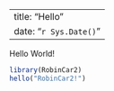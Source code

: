
---
title: "Hello"
date: "`r Sys.Date()`"
---

Hello World!

```r
library(RobinCar2)
hello("RobinCar2!")
```
